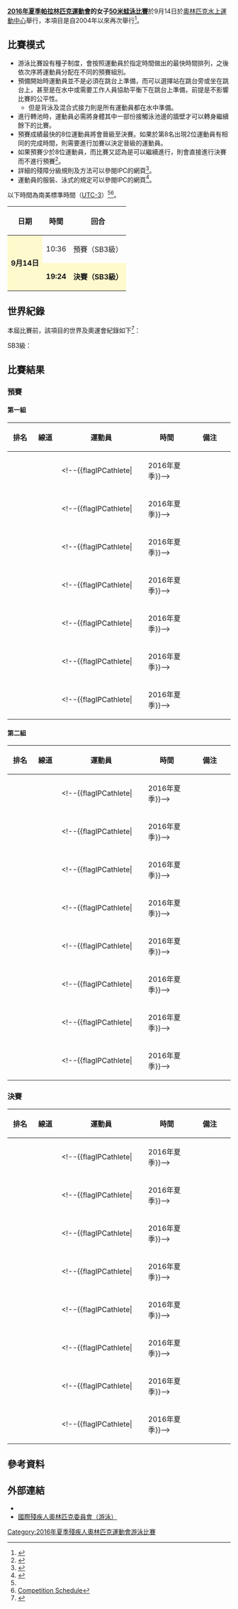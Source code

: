 {{noteTA|G1=Sports
|1=zh-hans:埃因霍温;zh-hant:埃因霍溫;zh-hk:燕豪芬;zh-tw:恩荷芬;zh-mo:燕豪芬;
|2=zh-cn:谢菲尔德; zh-tw:雪菲爾; zh-hk:錫菲}}
{{Infobox Paralympic event
| event       = 女子50米蛙泳
| games       = 2016年夏季
| image       = [[File:Swimming_pictogram_(Paralympics).svg|80px]]
| caption     = 
| venue       = [[奧林匹克水上運動中心_(里約熱內盧)|奧林匹克水上運動中心]]
| dates       = 9月14日
| competitors = 15
| nations     = 9<ref>[https://smsprio2016-a.akamaihd.net/_odf-documents/S/W/SWW303000_EntryListbyEvent_2016_09_04_8d3af75c_420e_40a4_a233_5cb8caae46c9.pdf Entry List by Event (SB3)]{{dead link|date=2017年11月 |bot=InternetArchiveBot |fix-attempted=yes }}</ref>
| gold        =  
| goldNPC     =  
| silver      =  
| silverNPC   =  
| bronze      =  
| bronzeNPC   =  
| prev        = 
| next        = [[2020年夏季殘疾人奧林匹克運動會女子50米蛙泳比賽|2020]]
}}
{{2016年夏季殘疾人奧林匹克運動會游泳比賽}}
'''[[2016年夏季帕拉林匹克運動會|2016年夏季帕拉林匹克運動會]]的女子[[2016年夏季殘疾人奧林匹克運動會游泳比賽|50米蛙泳比賽]]'''於9月14日於[[奧林匹克水上運動中心_(里約熱內盧)|奧林匹克水上運動中心]]舉行，本項目是自2004年以來再次舉行<ref name=rio>{{Cite web |url=https://www.rio2016.com/en/paralympics/swimming |title=Paralympic Swimming |accessdate=2016-09-17 |archive-date=2016-09-17 |archive-url=https://web.archive.org/web/20160917051309/https://www.rio2016.com/en/paralympics/swimming |dead-url=no }}</ref>。

== 比賽模式 ==
* 游泳比賽設有種子制度，會按照運動員於指定時間做出的最快時間排列，之後依次序將運動員分配在不同的預賽組別。
* 預備開始時運動員並不是必須在跳台上準備，而可以選擇站在跳台旁或坐在跳台上，甚至是在水中或需要工作人員協助平衡下在跳台上準備，前提是不影響比賽的公平性。
** 但是背泳及混合式接力則是所有運動員都在水中準備。
* 進行轉池時，運動員必需將身體其中一部份接觸泳池邊的牆壁才可以轉身繼續餘下的比賽。
* 預賽成績最快的8位運動員將會晉級至決賽。如果於第8名出現2位運動員有相同的完成時間，則需要進行加賽以決定晉級的運動員。
* 如果預賽少於8位運動員，而比賽又認為是可以繼續進行，則會直接進行決賽而不進行預賽<ref name=schedule>{{Cite web |url=http://www.paralimpicos.es/publicacion/ficheros/Paralympic%20Explanatory%20Guide%20_%20Swimming.pdf |title=Swimming Explanatory Guide |access-date=2016-09-18 |archive-url=https://web.archive.org/web/20160330022106/http://www.paralimpicos.es/publicacion/ficheros/Paralympic%20Explanatory%20Guide%20_%20Swimming.pdf |archive-date=2016-03-30 |dead-url=yes }}</ref>。
* 詳細的殘障分級規則及方法可以參閱IPC的網頁<ref>{{Cite web |url=https://www.paralympic.org/sites/default/files/document/150831095438998_2015_September+IPC+Swimming+Classification+Rules+and+Regulations_1.pdf |title=Swimming Classifi cation Rules and Regulations |accessdate=2016-09-17 |archive-date=2016-04-24 |archive-url=https://web.archive.org/web/20160424020109/https://www.paralympic.org/sites/default/files/document/150831095438998_2015_September+IPC+Swimming+Classification+Rules+and+Regulations_1.pdf |dead-url=no }}</ref>。
* 運動員的服裝、泳式的規定可以參閱IPC的網頁<ref>{{Cite web |url=https://www.paralympic.org/sites/default/files/document/151109162936023_2015_02%2BIPC%2BSwimming%2BRules%2Band%2BRegulations_V3.pdf |title=Swimming Rules and Regulations 2014-2017 |accessdate=2016-09-17 |archive-date=2017-03-28 |archive-url=https://web.archive.org/web/20170328063315/https://www.paralympic.org/sites/default/files/document/151109162936023_2015_02%2BIPC%2BSwimming%2BRules%2Band%2BRegulations_V3.pdf |dead-url=no }}</ref>。
以下時間為南美標準時間（[[UTC-3|UTC-3]]）<ref name=schedule/><ref>[https://smsprio2016-a.akamaihd.net/_odf-documents/S/W/SW0000000_CompetitionSchedule_2016_09_06_fe2337c6_f440_476d_b75f_49a5644cf1a4.pdf Competition Schedule]{{dead link|date=2017年11月 |bot=InternetArchiveBot |fix-attempted=yes }}</ref>。
{| class="wikitable" style="text-align:center" width=400px
! 日期
! 時間
! 回合
|-
|style=background:lemonchiffon rowspan=2| '''9月14日''' || 10:36 || 預賽（SB3級）
|-
|style=background:lemonchiffon| '''19:24''' || style=background:lemonchiffon| '''決賽（SB3級）''' 
|}

== 世界紀錄 ==
本屆比賽前，該項目的世界及奧運會紀錄如下<ref>{{Cite web |url=https://www.paralympic.org/swimming/records |title=IPC Swimming Record |accessdate=2016-09-17 |archive-date=2019-07-05 |archive-url=https://web.archive.org/web/20190705104657/https://www.paralympic.org/swimming/records |dead-url=no }}</ref>：

SB3級：
{{World Olympic Record
| world_athlete   = {{flagathlete|[[梶原紀子|梶原紀子]]|JPN}}
| world_mark      = 00:54.21
| world_place     = {{USA}}[[阿特蘭大|阿特蘭大]]
| world_date      = 1996年8月21日
| olympic_athlete = {{flagIPCathlete|[[梶原紀子|梶原紀子]]|JPN|1996年夏季}}
| olympic_mark    = 00:54.21
| olympic_place   = {{USA}}[[阿特蘭大|阿特蘭大]]
| olympic_date    = 1996年8月21日
}}

== 比賽結果 ==
=== 預賽 ===
==== 第一組 ====
{| class="wikitable" style="text-align:center;" 
!width=50| 排名
!width=50| 線道
!width=200| 運動員
!width=100| 時間
!width=100| 備注
|-
|  ||  ||align=left| <!--{{flagIPCathlete|[[]]||2016年夏季}}--> ||  ||  
|-
|  ||  ||align=left| <!--{{flagIPCathlete|[[]]||2016年夏季}}--> ||  ||  
|-
|  ||  ||align=left| <!--{{flagIPCathlete|[[]]||2016年夏季}}--> ||  ||  
|-
|  ||  ||align=left| <!--{{flagIPCathlete|[[]]||2016年夏季}}--> ||  ||  
|-
|  ||  ||align=left| <!--{{flagIPCathlete|[[]]||2016年夏季}}--> ||  ||  
|-
|  ||  ||align=left| <!--{{flagIPCathlete|[[]]||2016年夏季}}--> ||  ||  
|-
|  ||  ||align=left| <!--{{flagIPCathlete|[[]]||2016年夏季}}--> ||  ||  
|}
==== 第二組 ====
{| class="wikitable" style="text-align:center;" 
!width=50| 排名
!width=50| 線道
!width=200| 運動員
!width=100| 時間
!width=100| 備注
|-
|  ||  ||align=left| <!--{{flagIPCathlete|[[]]||2016年夏季}}--> ||  ||  
|-
|  ||  ||align=left| <!--{{flagIPCathlete|[[]]||2016年夏季}}--> ||  ||  
|-
|  ||  ||align=left| <!--{{flagIPCathlete|[[]]||2016年夏季}}--> ||  ||  
|-
|  ||  ||align=left| <!--{{flagIPCathlete|[[]]||2016年夏季}}--> ||  ||  
|-
|  ||  ||align=left| <!--{{flagIPCathlete|[[]]||2016年夏季}}--> ||  ||  
|-
|  ||  ||align=left| <!--{{flagIPCathlete|[[]]||2016年夏季}}--> ||  ||  
|-
|  ||  ||align=left| <!--{{flagIPCathlete|[[]]||2016年夏季}}--> ||  ||  
|-
|  ||  ||align=left| <!--{{flagIPCathlete|[[]]||2016年夏季}}--> ||  ||  
|}
=== 決賽 ===
{| class="wikitable" style="text-align:center;" 
!width=50| 排名
!width=50| 線道
!width=200| 運動員
!width=100| 時間
!width=100| 備注
|-
|  ||  ||align=left| <!--{{flagIPCathlete|[[]]||2016年夏季}}--> ||  ||  
|-
|  ||  ||align=left| <!--{{flagIPCathlete|[[]]||2016年夏季}}--> ||  ||  
|-
|  ||  ||align=left| <!--{{flagIPCathlete|[[]]||2016年夏季}}--> ||  ||  
|-
|  ||  ||align=left| <!--{{flagIPCathlete|[[]]||2016年夏季}}--> ||  ||  
|-
|  ||  ||align=left| <!--{{flagIPCathlete|[[]]||2016年夏季}}--> ||  ||  
|-
|  ||  ||align=left| <!--{{flagIPCathlete|[[]]||2016年夏季}}--> ||  ||  
|-
|  ||  ||align=left| <!--{{flagIPCathlete|[[]]||2016年夏季}}--> ||  ||  
|-
|  ||  ||align=left| <!--{{flagIPCathlete|[[]]||2016年夏季}}--> ||  ||  
|}

== 參考資料 ==
{{reflist}}

== 外部連結 ==
* {{Official|https://www.rio2016.com/en/paralympics/swimming}}{{pt}}{{en}}{{es}}{{fr}}
* [https://www.paralympic.org/swimming 國際殘疾人奧林匹克委員會（游泳）]{{Wayback|url=https://www.paralympic.org/swimming |date=20160924053122 }}{{en}}

[[Category:2016年夏季殘疾人奧林匹克運動會游泳比賽|Category:2016年夏季殘疾人奧林匹克運動會游泳比賽]]
